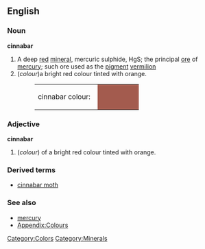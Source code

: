 {{wikipedia}}
==English==

===Noun===
'''cinnabar'''
# A deep [[red]] [[mineral]], mercuric sulphide, HgS; the principal [[ore]] of [[mercury]]; such ore used as the [[pigment]] [[vermilion]]
#(''colour'')a bright red colour tinted with orange.
#:<table><tr><td>cinnabar colour: &nbsp;</td><td bgcolor="#A35B4E" width="80">&nbsp; </td></tr></table>

===Adjective===
'''cinnabar'''
#(''colour'') of a bright red colour tinted with orange.

===Derived terms===
*[[cinnabar moth]]

===See also===
*[[mercury]]
*[[Wiktionary_Appendix:Colours|Appendix:Colours]]

[[Category:Colors]]
[[Category:Minerals]]